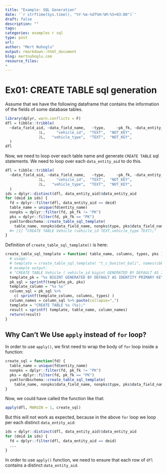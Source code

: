 ```yaml
---
title: "Example: SQL Generation"
date: '`r strftime(Sys.time(), "%Y-%m-%dT%H:%M:%S+03:00")`'
draft: false
description: ""
tags:
categories: examples r sql
type: post
url:
author: "Mert Nuhoglu"
output: rmarkdown::html_document
blog: mertnuhoglu.com
resource_files:
-
---
```



# Ex01: CREATE TABLE sql generation

Assume that we have the following dataframe that contains the information of the fields of some database tables.

```r
library(dplyr, warn.conflicts = F)
dfl = tibble::tribble(
  ~data_field_aid, ~data_field_name,   ~type,     ~pk_fk, ~data_entity_aid, ~entity_name,
               1L,     "vehicle_id",  "TEXT",  "NOT_KEY",               1L,    "Vehicle",
               2L,   "vehicle_type",  "TEXT",  "NOT_KEY",               1L,    "Vehicle"
  )
dfl
```

Now, we need to loop over each table name and generate `CREATE TABLE` sql statements. We need to loop over each `data_entity_aid` to do this.

``` r
dfl = tibble::tribble(
  ~data_field_aid, ~data_field_name,   ~type,     ~pk_fk, ~data_entity_aid, ~entity_name,
               1L,     "vehicle_id",  "TEXT",  "NOT_KEY",               1L,    "Vehicle",
               2L,   "vehicle_type",  "TEXT",  "NOT_KEY",               1L,    "Vehicle"
  )
ids = dplyr::distinct(dfl, data_entity_aid)$data_entity_aid
for (deid in ids) {
  fd = dplyr::filter(dfl, data_entity_aid == deid)
  table_name = unique(fd$entity_name)
  nonpks = dplyr::filter(fd, pk_fk != "PK")
  pks = dplyr::filter(fd, pk_fk == "PK")
  yumltordbschema::create_table_sql_template( 
    table_name, nonpks$data_field_name, nonpks$type, pks$data_field_name )
  #> [1] "CREATE TABLE Vehicle (vehicle_id TEXT,vehicle_type TEXT);"
}
```

Definition of `create_table_sql_template()` is here:

``` r
create_table_sql_template = function( table_name, columns, types, pks ) {
  # usage:
  # template = create_table_sql_template( "t_c_bonitet_bali", names(cbb) )
  # example output:
  # "CREATE TABLE Vehicle ( vehicle_id bigint GENERATED BY DEFAULT AS IDENTITY PRIMARY KEY, vehicle_type TEXT)"
  template_pk = "%s BIGINT GENERATED BY DEFAULT AS IDENTITY PRIMARY KEY"
  pk_sql = sprintf(template_pk, pks)
  template_column = "%s %s"
  column_sql = pk_sql %>%
    c( sprintf(template_column, columns, types) )
  column_names = column_sql %>% paste(collapse=",")
  template = "CREATE TABLE %s (%s);"
  result = sprintf( template, table_name, column_names)
  return(result)
}
```

## Why Can't We Use `apply` instead of `for` loop?

In order to use `apply()`, we first need to wrap the body of `for` loop inside a function:

``` r
create_sql = function(fd) {
  table_name = unique(fd$entity_name)
  nonpks = dplyr::filter(fd, pk_fk != "PK")
  pks = dplyr::filter(fd, pk_fk == "PK")
  yumltordbschema::create_table_sql_template( 
    table_name, nonpks$data_field_name, nonpks$type, pks$data_field_name )
}
```

Now, we could have called the function like that:

``` r
apply(dfl, MARGIN = 1, create_sql)
```

But this will not work as expected, because in the above `for` loop we loop per each distinct `data_entity_aid`:

``` r
ids = dplyr::distinct(dfl, data_entity_aid)$data_entity_aid
for (deid in ids) {
  fd = dplyr::filter(dfl, data_entity_aid == deid)
  ...
}
```

In order to use `apply()` function, we need to ensure that each row of `dfl` contains a distinct `data_entity_aid`.
